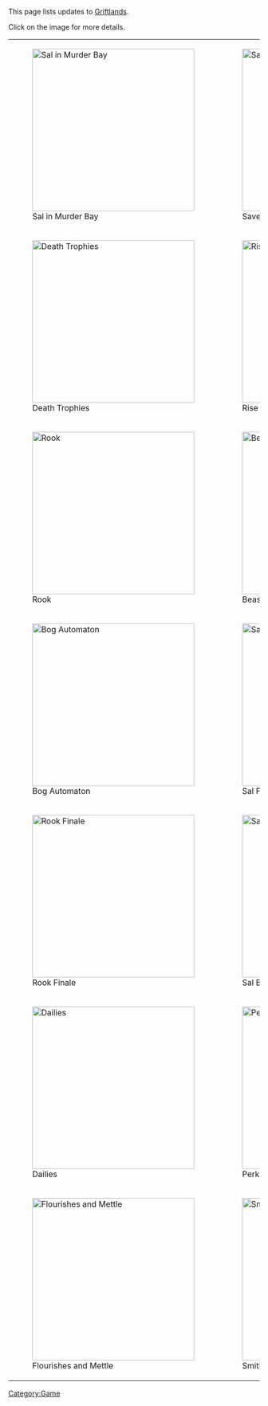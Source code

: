 This page lists updates to [[Griftlands]].

Click on the image for more details.

{| align="center"
|[[File:Sal in Murder Bay Update poster.png|325px|link=Version History/Sal in Murder Bay Update|Sal in Murder Bay]]
|[[File:Save the Yote Update poster.png|325px|link=Version History/Save the Yote Update|Save the Yote]]
|[[File:Day of the Drusk Update poster.png|325px|link=Version History/Day of the Drusk Update|Day of the Drusk]]
|-
|[[File:Death Trophies Update poster.png|325px|link=Version History/Death Trophies Update|Death Trophies]]
|[[File:Rise and Shine Update poster.png|325px|link=Version History/Rise and Shine Update|Rise and Shine]]
|[[File:Beast Mode Update poster.png|325px|link=Version History/Beast Mode Update|Beast Mode]]
|-
|[[File:Rook Update poster.png|325px|link=Version History/Rook Update|Rook]]
|[[File:Beasts of the Bog Update poster.png|325px|link=Version History/Beasts of the Bog Update|Beasts of the Bog]]
|[[File:Dead Second Update poster.png|325px|link=Version History/Dead Second Update|Dead Second]]
|-
|[[File:Bog Automaton Update poster.png|325px|link=Version History/Bog Automaton Update|Bog Automaton]]
|[[File:Sal Finale Update poster.png|325px|link=Version History/Sal Finale Update|Sal Finale]]
|[[File:Prestige Update poster.png|325px|link=Version History/Prestige Update|Prestige]]
|-
|[[File:Rook Finale Update poster.png|325px|link=Version History/Rook Finale Update|Rook Finale]]
|[[File:Sal Brawl Update poster.png|325px|link=Version History/Sal Brawl Update|Sal Brawl]]
|[[File:Promoted Update poster.png|325px|link=Version History/Promoted Update|Promoted]]
|-
|[[File:Dailies Update poster.png|325px|link=Version History/Dailies Update|Dailies]]
|[[File:Perks Update poster.png|325px|link=Version History/Perks Update|Perks]]
|[[File:Mods Update poster.png|325px|link=Version History/Mods Update|Mods]]
|-
|[[File:Flourishes and Mettle Update poster.png|325px|link=Version History/Flourishes and Mettle Update|Flourishes and Mettle]]
|[[File:Smith Day 3 Update poster.png|325px|link=Version History/Smith Day 3 Update|Smith Day 3]]
|}
[[Category:Game]]